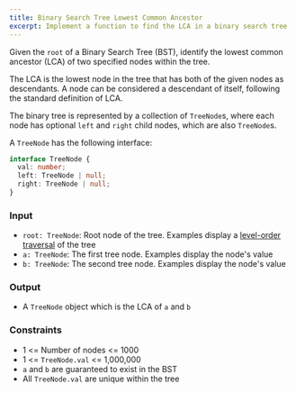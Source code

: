 ```yaml
---
title: Binary Search Tree Lowest Common Ancestor
excerpt: Implement a function to find the LCA in a binary search tree
---
```



Given the `root` of a Binary Search Tree (BST), identify the lowest common ancestor (LCA) of two specified nodes within the tree.

The LCA is the lowest node in the tree that has both of the given nodes as descendants. A node can be considered a descendant of itself, following the standard definition of LCA.

The binary tree is represented by a collection of `TreeNode`s, where each node has optional `left` and `right` child nodes, which are also `TreeNode`s.

A `TreeNode` has the following interface:

```ts
interface TreeNode {
  val: number;
  left: TreeNode | null;
  right: TreeNode | null;
}
```

### Input

- `root: TreeNode`: Root node of the tree. Examples display a [level-order traversal](https://en.wikipedia.org/wiki/Breadth-first_search) of the tree
- `a: TreeNode`: The first tree node. Examples display the node's value
- `b: TreeNode`: The second tree node. Examples display the node's value

### Output

- A `TreeNode` object which is the LCA of `a` and `b`

<MDXTestExamples testCases={runTestCases} />

### Constraints

- 1 &lt;= Number of nodes &lt;= 1000
- 1 &lt;= `TreeNode.val` &lt;= 1,000,000
- `a` and `b` are guaranteed to exist in the BST
- All `TreeNode.val` are unique within the tree
